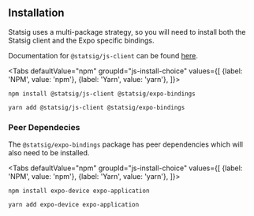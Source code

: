 
## Installation

Statsig uses a multi-package strategy, so you will need to install both the Statsig client and the Expo
specific bindings.

Documentation for `@statsig/js-client` can be found [here](/client/javascript-sdk).


<Tabs
  defaultValue="npm"
  groupId="js-install-choice"
  values={[
    {label: 'NPM', value: 'npm'},
    {label: 'Yarn', value: 'yarn'},
  ]}>

  <TabItem value="npm">

```shell
npm install @statsig/js-client @statsig/expo-bindings
```

  </TabItem>
  <TabItem value="yarn">

```shell
yarn add @statsig/js-client @statsig/expo-bindings
```

  </TabItem>
</Tabs>



### Peer Dependecies

The `@statsig/expo-bindings` package has peer dependencies which will also need to be installed.

<Tabs
  defaultValue="npm"
  groupId="js-install-choice"
  values={[
    {label: 'NPM', value: 'npm'},
    {label: 'Yarn', value: 'yarn'},
  ]}>

  <TabItem value="npm">

```shell
npm install expo-device expo-application
```

  </TabItem>
  <TabItem value="yarn">

```shell
yarn add expo-device expo-application
```

  </TabItem>
</Tabs>
